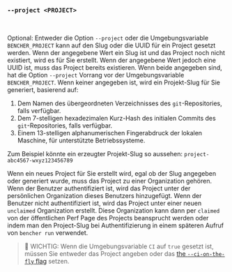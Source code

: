 ### `--project <PROJECT>`

<br />

Optional: Entweder die Option `--project` oder die Umgebungsvariable `BENCHER_PROJECT` kann auf den Slug oder die UUID für ein Project gesetzt werden.
Wenn der angegebene Wert ein Slug ist und das Project noch nicht existiert, wird es für Sie erstellt.
Wenn der angegebene Wert jedoch eine UUID ist, muss das Project bereits existieren.
Wenn beide angegeben sind, hat die Option `--project` Vorrang vor der Umgebungsvariable `BENCHER_PROJECT`.
Wenn keiner angegeben ist, wird ein Projekt-Slug für Sie generiert, basierend auf:

1. Dem Namen des übergeordneten Verzeichnisses des `git`-Repositories, falls verfügbar.
2. Dem 7-stelligen hexadezimalen Kurz-Hash des initialen Commits des `git`-Repositories, falls verfügbar.
3. Einem 13-stelligen alphanumerischen Fingerabdruck der lokalen Maschine, für unterstützte Betriebssysteme.

Zum Beispiel könnte ein erzeugter Projekt-Slug so aussehen: `project-abc4567-wxyz123456789`

Wenn ein neues Project für Sie erstellt wird, egal ob der Slug angegeben oder generiert wurde, muss das Project zu einer Organization gehören.
Wenn der Benutzer authentifiziert ist, wird das Project unter der persönlichen Organization dieses Benutzers hinzugefügt.
Wenn der Benutzer nicht authentifiziert ist, wird das Project unter einer neuen `unclaimed` Organization erstellt.
Diese Organization kann dann per `claimed` von der öffentlichen Perf Page des Projects beansprucht werden oder indem man den Project-Slug bei Authentifizierung in einem späteren Aufruf von `bencher run` verwendet.

> 🐰 WICHTIG: Wenn die Umgebungsvariable `CI` auf `true` gesetzt ist,
> müssen Sie entweder das Project angeben oder das [the `--ci-on-the-fly` flag][ci on the fly] setzen.

[ci on the fly]: #--ci-on-the-fly
